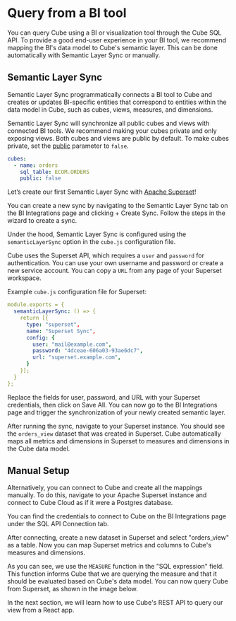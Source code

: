 # Query from a BI tool

You can query Cube using a BI or visualization tool through the Cube SQL API. To
provide a good end-user experience in your BI tool, we recommend mapping the
BI's data model to Cube's semantic layer. This can be done automatically with
Semantic Layer Sync or manually.

## Semantic Layer Sync

Semantic Layer Sync programmatically connects a BI tool to Cube and creates or
updates BI-specific entities that correspond to entities within the data model
in Cube, such as cubes, views, measures, and dimensions.

<Diagram src="https://ucarecdn.com/c270ae45-d14c-4896-b41f-1ab4973f00f0/" />

Semantic Layer Sync will synchronize all public cubes and views with connected
BI tools. We recommend making your cubes private and only exposing views. Both
cubes and views are public by default. To make cubes private, set the
[public](/product/data-modeling/reference/cube#public) parameter to `false`.

```yaml
cubes:
  - name: orders
    sql_table: ECOM.ORDERS
    public: false
```

Let’s create our first Semantic Layer Sync with
[Apache Superset](https://superset.apache.org/)!

You can create a new sync by navigating to the <Btn>Semantic Layer Sync</Btn>
tab on the <Btn>BI Integrations</Btn> page and clicking <Btn>+ Create
Sync</Btn>. Follow the steps in the wizard to create a sync.

Under the hood, Semantic Layer Sync is configured using the `semanticLayerSync`
option in the `cube.js` configuration file.

Cube uses the Superset API, which requires a `user` and `password` for
authentication. You can use your own username and password or create a new
service account. You can copy a `URL` from any page of your Superset workspace.

Example `cube.js` configuration file for Superset:

```yaml
module.exports = {
  semanticLayerSync: () => {
    return [{
      type: "superset",
      name: "Superset Sync",
      config: {
        user: "mail@example.com",
        password: "4dceae-606a03-93ae6dc7",
        url: "superset.example.com",
      }
    }];
  }
};
```

Replace the fields for user, password, and URL with your Superset credentials,
then click on <Btn>Save All</Btn>. You can now go to the <Btn>BI
Integrations</Btn> page and trigger the synchronization of your newly created
semantic layer.

After running the sync, navigate to your Superset instance. You should see the
`orders_view` dataset that was created in Superset. Cube automatically maps all
metrics and dimensions in Superset to measures and dimensions in the Cube data
model.

## Manual Setup

Alternatively, you can connect to Cube and create all the mappings manually. To
do this, navigate to your Apache Superset instance and connect to Cube Cloud as
if it were a Postgres database.

You can find the credentials to connect to Cube on the <Btn>BI
Integrations</Btn> page under the <Btn>SQL API Connection</Btn> tab.

After connecting, create a new dataset in Superset and select "orders_view" as a
table. Now you can map Superset metrics and columns to Cube's measures and
dimensions.

<Diagram
  alt="Mapping Superset to Cube"
  src="https://ucarecdn.com/24543165-34ef-4687-aeac-298aa29bacd5/"
/>

As you can see, we use the `MEASURE` function in the "SQL expression" field.
This function informs Cube that we are querying the measure and that it should
be evaluated based on Cube's data model. You can now query Cube from Superset,
as shown in the image below.

<Diagram
  alt="Querying Cube from Superset"
  src="https://ucarecdn.com/fd8e69e6-0a01-4ed9-8deb-848efb8a7e7f/"
/>

In the next section, we will learn how to use Cube's REST API to query our view
from a React app.
